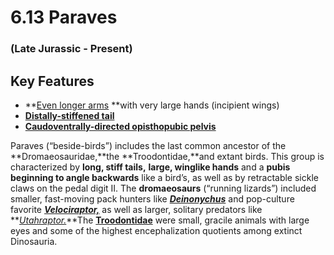 # 6.13 Paraves


### (Late Jurassic - Present)


## Key Features



*   **[Even longer arms](#49_deinonychushumerus) **with very large hands (incipient wings)
*   **[Distally-stiffened tail](#40_deinonychusfoottail)**
*   **[Caudoventrally-directed opisthopubic pelvis](#252_dromaeosauruswhole)**

Paraves (“beside-birds”) includes the last common ancestor of the **Dromaeosauridae,**the **Troodontidae,**and extant birds. This group is characterized by **long, stiff tails,** **large, winglike hands** and a **pubis beginning to angle backwards** like a bird’s, as well as by retractable sickle claws on the pedal digit II. The **dromaeosaurs** (“running lizards”) included smaller, fast-moving pack hunters like **_[Deinonychus](#286_deinonychusskull)_** and pop-culture favorite **_[Velociraptor,](#287_velociraptorwhole)_** as well as larger, solitary predators like **_[Utahraptor.](#288_utahraptorwhole)_**The **[Troodontidae](#289_sinovenatorwhole)** were small, gracile animals with large eyes and some of the highest encephalization quotients among extinct Dinosauria.
